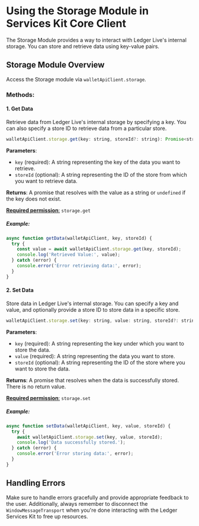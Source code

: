 # Using the Storage Module in Services Kit Core Client

The Storage Module provides a way to interact with Ledger Live's internal storage. You can store and retrieve data using key-value pairs.

## Storage Module Overview

Access the Storage module via `walletApiClient.storage`.

### Methods:

#### 1. Get Data

Retrieve data from Ledger Live's internal storage by specifying a key. You can also specify a store ID to retrieve data from a particular store.

```javascript
walletApiClient.storage.get(key: string, storeId?: string): Promise<string | undefined>
```

**Parameters**:
- `key` (required): A string representing the key of the data you want to retrieve.
- `storeId` (optional): A string representing the ID of the store from which you want to retrieve data.

**Returns**: A promise that resolves with the value as a string or `undefined` if the key does not exist.

[**Required permission**:](https://developers.ledger.com/docs/ledger-live/discover/guides/wallet-api/appendix/manifest#permissions)
 `storage.get`

##### Example:

```javascript
async function getData(walletApiClient, key, storeId) {
  try {
    const value = await walletApiClient.storage.get(key, storeId);
    console.log('Retrieved Value:', value);
  } catch (error) {
    console.error('Error retrieving data:', error);
  }
}
```

#### 2. Set Data

Store data in Ledger Live's internal storage. You can specify a key and value, and optionally provide a store ID to store data in a specific store.

```javascript
walletApiClient.storage.set(key: string, value: string, storeId?: string): Promise<void>
```

**Parameters**:
- `key` (required): A string representing the key under which you want to store the data.
- `value` (required): A string representing the data you want to store.
- `storeId` (optional): A string representing the ID of the store where you want to store the data.

**Returns**: A promise that resolves when the data is successfully stored. There is no return value.

[**Required permission**:](https://developers.ledger.com/docs/ledger-live/discover/guides/wallet-api/appendix/manifest#permissions)
 `storage.set`

##### Example:

```javascript
async function setData(walletApiClient, key, value, storeId) {
  try {
    await walletApiClient.storage.set(key, value, storeId);
    console.log('Data successfully stored.');
  } catch (error) {
    console.error('Error storing data:', error);
  }
}
```

## Handling Errors

Make sure to handle errors gracefully and provide appropriate feedback to the user. Additionally, always remember to disconnect the `WindowMessageTransport` when you're done interacting with the Ledger Services Kit to free up resources.